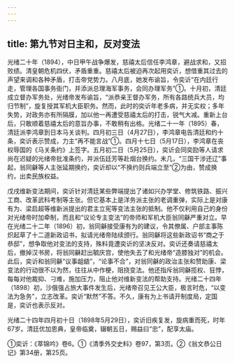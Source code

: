 ```yaml
---
---
---
```

title: 第九节对日主和，反对变法
---



光绪二十年（1894），中日甲午战争爆发，慈禧太后信任李鸿章，避战求和，又招败绩。清皇朝危机四伏，矛盾重重。慈禧太后被迫再次起用奕䜣，想借重其过去的声望来调和各种矛盾，打击帝党势力。八月底，她发布谕旨，令奕䜣“在内廷行走，管理各国事务衙门，并添派总理海军事务，会同办理军务”①。十月初，清廷成立督办军务处，光绪帝发布谕旨，“派恭亲王督办军务，所有各路统兵大员，均归节制”，旋复授其军机大臣职务。然而，此时的奕䜣年老多病，并无实权；多年失势，对政务亦有所隔膜，加以他一再遭受慈禧太后的打击，锐气大减。重新上台后，只敢顺着慈禧太后的意旨办事，不敢稍有出格。光绪二十一年（1895）春，清廷派李鸿章到日本马关谈判。四月初三日（4月27日），李鸿章电告清廷和约十条，奕䜣表示赞成，力主“再不能言战”①。四月十七日（5月17日），李鸿章在丧权辱国的《马关条约》上签字。五月初二日（5月25日），奕䜣会同奕劻等人请求尚在迟疑的光绪帝批准条约，并派伍廷芳等赴烟台换约。未几，“三国干涉还辽”事起，翁同龢等人主张延期换约，奕䜣却以“不换约则兵端立至”②为由，赞成换约，出卖民族权益。

戊戌维新变法期间，奕䜣针对清廷某些弊端提出了诸如兴办学堂、修筑铁路、振兴工商、改革武科考制等主张。但它基本上是洋务派主张的老调重弹，实际上是对康有为、梁启超等维新派提出的君主立宪等变法主张的抵制。他不仅利用自己的身份对光绪帝时加牵制，而且和“议论专主变法”的帝师和军机大臣翁同龢严重对立。早在光绪二十二年（1896）初，翁同龢接受康有为的建议，令其僚属、户部主事陈炽起草了十二道新政诏书，拟请光绪帝陆续颁行。翁同龢将这些新政诏书“商之于恭邸”，想争取他对变法的支持，殊料竟遭奕䜣的坚决反对。奕䜣还奏请慈禧太后，撤掉汉书房，将翁同龢赶出毓庆宫，使他失去了和光绪帝“造膝独对”的机会。此后，奕䜣和翁同龢“议事龃龉”，“论事不合”，对翁同龢的政治主张和赞助康、梁变法的行动很不以为然，往往从中作梗，阻挠变法。他还指斥翁同龢揽权、狂悖，每每对他裁抑、刁难，施加压力，阻止他对维新变法的帮助支持。光绪二十四年（1898）初，沙俄强占旅大事件发生后，光绪帝召见王公大臣，极言时危，“以变法为急务”，立志改革。奕䜣“默然”不答。不久，康有为上书请开制度局，定国是，奕䜣也表示反对。

光绪二十四年四月初十日（1898年5月29日），奕䜣旧疾复发，旋病重而死，时年67岁。清廷优加恩典，皇帝临奠，辍朝五日，赐益曰“忠”，配享太庙。

①奕䜣：《萃锦吟》卷6。①《清季外交史料》卷97，第3页。②《翁文恭公日记》第34册，第25页。